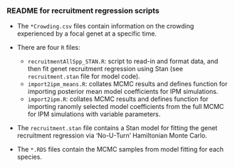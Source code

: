 ### README for recruitment regression scripts

* The ``*Crowding.csv`` files contain information on the crowding experienced by a focal genet at a specific time.

* There are four ``R`` files:
    + ``recruitmentAllSpp_STAN.R``: script to read-in and format data, and then fit genet recruitment regression using Stan (see ``recruitment.stan`` file for model code).
    + ``import2ipm_means.R``: collates MCMC results and defines function for importing posterior mean model coefficients for IPM simulations.
    + ``import2ipm.R``: collates MCMC results and defines function for importing ranomly selected model coefficients from the full MCMC for IPM simulations with variable parameters.
    
* The ``recruitment.stan`` file contains a Stan model for fitting the genet recruitment regression via ‘No-U-Turn’ Hamiltonian Monte Carlo. 

* The ``*.RDS`` files contain the MCMC samples from model fitting for each species.